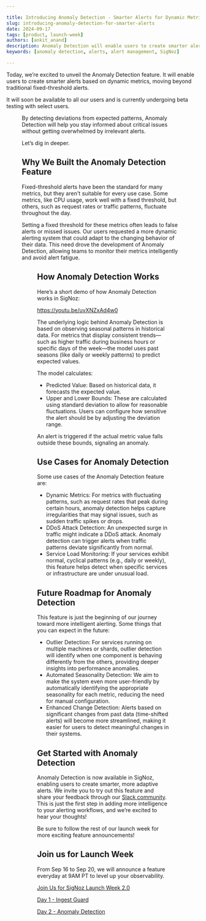 ```yaml
---

title: Introducing Anomaly Detection - Smarter Alerts for Dynamic Metrics
slug: introducing-anomaly-detection-for-smarter-alerts
date: 2024-09-17
tags: [product, launch-week]
authors: [ankit_anand]
description: Anomaly Detection will enable users to create smarter alerts based on dynamic metrics, moving beyond traditional fixed-threshold alerts. By detecting deviations from expected patterns, Anomaly Detection will help you stay informed about critical issues without getting overwhelmed by irrelevant alerts.
keywords: [anomaly detection, alerts, alert management, SigNoz]

---
```


Today, we’re excited to unveil the Anomaly Detection feature.  It will enable users to create smarter alerts based on dynamic metrics, moving beyond traditional fixed-threshold alerts.  

It will soon be available to all our users and is currently undergoing beta testing with select users. 

<Figure src="/img/blog/2024/09/introducing-anomaly-detection-for-smarter-alerts-blog-poster-3.webp" alt="" caption="" />By detecting deviations from expected patterns, Anomaly Detection will help you stay informed about critical issues without getting overwhelmed by irrelevant alerts.

Let’s dig in deeper.

## Why We Built the Anomaly Detection Feature

Fixed-threshold alerts have been the standard for many metrics, but they aren't suitable for every use case. Some metrics, like CPU usage, work well with a fixed threshold, but others, such as request rates or traffic patterns, fluctuate throughout the day. 

Setting a fixed threshold for these metrics often leads to false alerts or missed issues. Our users requested a more dynamic alerting system that could adapt to the changing behavior of their data. This need drove the development of Anomaly Detection, allowing teams to monitor their metrics intelligently and avoid alert fatigue.

<Figure src="/img/blog/2024/09/introducing-anomaly-detection-for-smarter-alerts-anomaly-detection.webp" alt="Anamoly Detection alert in SigNoz" caption="Anamoly Detection alert in SigNoz" />

## How Anomaly Detection Works

Here’s a short demo of how Anomaly Detection works in SigNoz:

<a href="https://youtu.be/uvXNZxAd4w0" rel="noopener noreferrer nofollow" target="_blank">https://youtu.be/uvXNZxAd4w0</a>

The underlying logic behind Anomaly Detection is based on observing seasonal patterns in historical data. For metrics that display consistent trends—such as higher traffic during business hours or specific days of the week—the model uses past seasons (like daily or weekly patterns) to predict expected values.

The model calculates:

- Predicted Value: Based on historical data, it forecasts the expected value.
- Upper and Lower Bounds: These are calculated using standard deviation to allow for reasonable fluctuations. Users can configure how sensitive the alert should be by adjusting the deviation range.

An alert is triggered if the actual metric value falls outside these bounds, signaling an anomaly.

## Use Cases for Anomaly Detection

Some use cases of the Anomaly Detection feature are:

- Dynamic Metrics: For metrics with fluctuating patterns, such as request rates that peak during certain hours, anomaly detection helps capture irregularities that may signal issues, such as sudden traffic spikes or drops.
- DDoS Attack Detection: An unexpected surge in traffic might indicate a DDoS attack. Anomaly detection can trigger alerts when traffic patterns deviate significantly from normal.
- Service Load Monitoring: If your services exhibit normal, cyclical patterns (e.g., daily or weekly), this feature helps detect when specific services or infrastructure are under unusual load.

## Future Roadmap for Anomaly Detection

This feature is just the beginning of our journey toward more intelligent alerting. Some things that you can expect in the future:

- Outlier Detection: For services running on multiple machines or shards, outlier detection will identify when one component is behaving differently from the others, providing deeper insights into performance anomalies.
- Automated Seasonality Detection: We aim to make the system even more user-friendly by automatically identifying the appropriate seasonality for each metric, reducing the need for manual configuration.
- Enhanced Change Detection: Alerts based on significant changes from past data (time-shifted alerts) will become more streamlined, making it easier for users to detect meaningful changes in their systems.

## Get Started with Anomaly Detection

Anomaly Detection is now available in SigNoz, enabling users to create smarter, more adaptive alerts. We invite you to try out this feature and share your feedback through our [Slack community](https://signoz.io/slack/). This is just the first step in adding more intelligence to your alerting workflows, and we’re excited to hear your thoughts!

Be sure to follow the rest of our launch week for more exciting feature announcements!

## Join us for Launch Week

From Sep 16 to Sep 20, we will announce a feature everyday at 9AM PT to level up your observability.

[Join Us for SigNoz Launch Week 2.0](https://signoz.io/launch-week/)

[Day 1 - Ingest Guard](https://signoz.io/blog/introducing-ingest-guard-feature/)

[Day 2 - Anomaly Detection](https://signoz.io/blog/introducing-anomaly-detection-for-smarter-alerts)